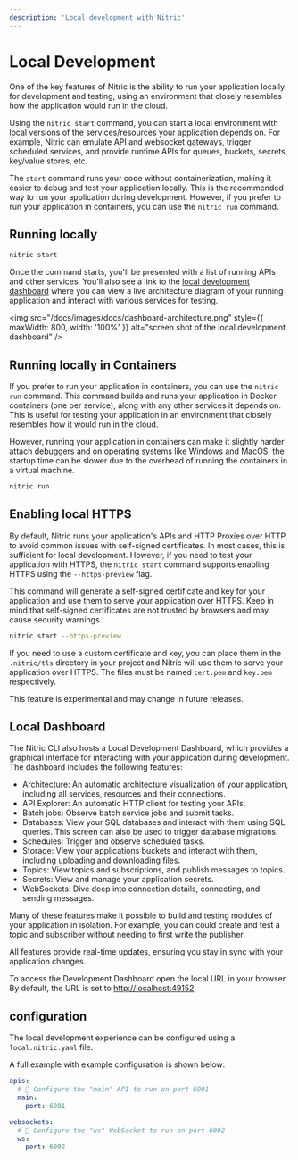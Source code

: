 ```yaml
---
description: 'Local development with Nitric'
---
```


# Local Development

One of the key features of Nitric is the ability to run your application locally for development and testing, using an environment that closely resembles how the application would run in the cloud.

Using the `nitric start` command, you can start a local environment with local versions of the services/resources your application depends on. For example, Nitric can emulate API and websocket gateways, trigger scheduled services, and provide runtime APIs for queues, buckets, secrets, key/value stores, etc.

The `start` command runs your code without containerization, making it easier to debug and test your application locally. This is the recommended way to run your application during development. However, if you prefer to run your application in containers, you can use the `nitric run` command.

## Running locally

```bash
nitric start
```

Once the command starts, you'll be presented with a list of running APIs and other services. You'll also see a link to the [local development dashboard](#local-dashboard) where you can view a live architecture diagram of your running application and interact with various services for testing.

<img
  src="/docs/images/docs/dashboard-architecture.png"
  style={{ maxWidth: 800, width: '100%' }}
  alt="screen shot of the local development dashboard"
/>

## Running locally in Containers

If you prefer to run your application in containers, you can use the `nitric run` command. This command builds and runs your application in Docker containers (one per service), along with any other services it depends on. This is useful for testing your application in an environment that closely resembles how it would run in the cloud.

However, running your application in containers can make it slightly harder attach debuggers and on operating systems like Windows and MacOS, the startup time can be slower due to the overhead of running the containers in a virtual machine.

```bash
nitric run
```

## Enabling local HTTPS

By default, Nitric runs your application's APIs and HTTP Proxies over HTTP to avoid common issues with self-signed certificates. In most cases, this is sufficient for local development. However, if you need to test your application with HTTPS, the `nitric start` command supports enabling HTTPS using the `--https-preview` flag.

This command will generate a self-signed certificate and key for your application and use them to serve your application over HTTPS. Keep in mind that self-signed certificates are not trusted by browsers and may cause security warnings.

```bash
nitric start --https-preview
```

If you need to use a custom certificate and key, you can place them in the `.nitric/tls` directory in your project and Nitric will use them to serve your application over HTTPS. The files must be named `cert.pem` and `key.pem` respectively.

<Note>This feature is experimental and may change in future releases.</Note>

## Local Dashboard

The Nitric CLI also hosts a Local Development Dashboard, which provides a graphical interface for interacting with your application during development. The dashboard includes the following features:

- Architecture: An automatic architecture visualization of your application, including all services, resources and their connections.
- API Explorer: An automatic HTTP client for testing your APIs.
- Batch jobs: Observe batch service jobs and submit tasks.
- Databases: View your SQL databases and interact with them using SQL queries. This screen can also be used to trigger database migrations.
- Schedules: Trigger and observe scheduled tasks.
- Storage: View your applications buckets and interact with them, including uploading and downloading files.
- Topics: View topics and subscriptions, and publish messages to topics.
- Secrets: View and manage your application secrets.
- WebSockets: Dive deep into connection details, connecting, and sending messages.

Many of these features make it possible to build and testing modules of your application in isolation. For example, you can could create and test a topic and subscriber without needing to first write the publisher.

All features provide real-time updates, ensuring you stay in sync with your application changes.

To access the Development Dashboard open the local URL in your browser. By default, the URL is set to [http://localhost:49152](http://localhost:49152).

## configuration

The local development experience can be configured using a `local.nitric.yaml` file.

A full example with example configuration is shown below:

```yaml
apis:
  # 👀 Configure the "main" API to run on port 6001
  main:
    port: 6001

websockets:
  # 👀 Configure the "ws" WebSocket to run on port 6002
  ws:
    port: 6002
```
